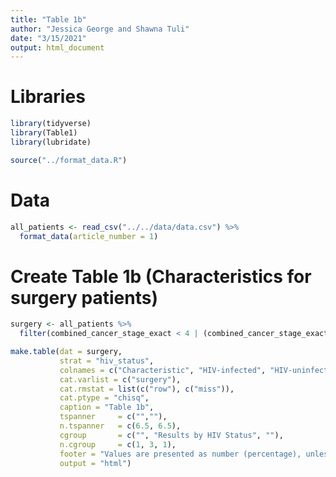 ```yaml
---
title: "Table 1b"
author: "Jessica George and Shawna Tuli"
date: "3/15/2021"
output: html_document
---
```


# Libraries
```r
library(tidyverse)
library(Table1)
library(lubridate)

source("../format_data.R")
```

# Data
```r
all_patients <- read_csv("../../data/data.csv") %>% 
  format_data(article_number = 1)
```

# Create Table 1b (Characteristics for surgery patients)
```r
surgery <- all_patients %>% 
  filter(combined_cancer_stage_exact < 4 | (combined_cancer_stage_exact >= 4 & surgery == "Yes"))

make.table(dat = surgery,
           strat = "hiv_status",
           colnames = c("Characteristic", "HIV-infected", "HIV-uninfected", "Overall", "P"),
           cat.varlist = c("surgery"),
           cat.rmstat = list(c("row"), c("miss")),
           cat.ptype = "chisq",
           caption = "Table 1b",
           tspanner     = c("",""),
           n.tspanner   = c(6.5, 6.5),
           cgroup       = c("", "Results by HIV Status", ""),
           n.cgroup     = c(1, 3, 1),
           footer = "Values are presented as number (percentage), unless otherwise noted.",
           output = "html")
```